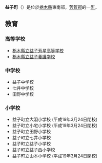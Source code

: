 {{日本町村|
自治體名=益子|
町村=町|
圖像=[[File:Mashiko_Pottery_Sales_Center_01.JPG|240px]]|
圖像說明=[[益子燒陶窯共同販賣中心|益子燒陶窯共同販賣中心]]|
町村章=|
日文原名=益子町|
平假名=ましこまち|
羅馬字拼音=Mashiko-machi|
都道府縣=栃木縣|
支廳=|
郡=芳賀郡|
編號=09342-4|
面積=89.54|
邊界未定=|
人口=24,954|
統計時間=2007年8月1日|
自治體=[[真岡市|真岡市]]、[[市貝町|市貝町]]、[[茂木町|茂木町]]<br/>[[茨城縣|茨城縣]]：[[櫻川市|櫻川市]]|
樹=|
花=|
鳥=|
其他象徵物=|
其他象徵=|
郵遞區號=321-4293|
所在地=芳賀郡益子町益子2030|
電話號碼=285-72-2111|
外部連結=http://www.town.mashiko.tochigi.jp/|
經度=|
緯度=|
地圖=|
注記=
}}
'''益子町'''（{{jpn|j=益川町|hg=ましこまち|rm=Mashiko machi|f=y}}）是位於[[栃木縣|栃木縣]]東南部，[[芳賀郡|芳賀郡]]的一[[町|町]]。

== 教育 ==
=== 高等学校 ===
* [[栃木縣立益子芳星高等学校|栃木縣立益子芳星高等学校]]
* [[栃木縣立益子養護学校|栃木縣立益子養護学校]]

=== 中学校 ===
* 益子中学校
* 七井中学校
* 田野中学校

=== 小学校 ===
* 益子町立大羽小学校 (平成19年3月24日閉校)
* 益子町立小宅小学校 (平成19年3月24日閉校)
* 益子町立田野小学校
* 益子町立七井小学校
* 益子町立益子小学校
* 益子町立益子西小学校
* 益子町立山本小学校 (平成19年3月24日閉校)

{{栃木縣}}{{Authority control}}